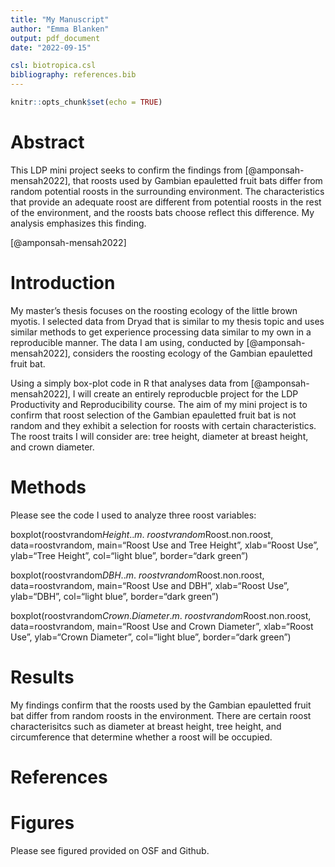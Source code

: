 ```yaml
---
title: "My Manuscript"
author: "Emma Blanken"
output: pdf_document
date: "2022-09-15"

csl: biotropica.csl
bibliography: references.bib
---
```


```r
knitr::opts_chunk$set(echo = TRUE)
```

# Abstract

This LDP mini project seeks to confirm the findings from [@amponsah-mensah2022], that roosts used by Gambian epauletted fruit bats differ from random potential roosts in the surrounding environment. The characteristics that provide an adequate roost are different from potential roosts in the rest of the environment, and the roosts bats choose reflect this difference. My analysis emphasizes this finding.

[@amponsah-mensah2022]

# Introduction

My master's thesis focuses on the roosting ecology of the little brown myotis. I selected data from Dryad that is similar to my thesis topic and uses similar methods to get experience processing data similar to my own in a reproducible manner. The data I am using, conducted by [@amponsah-mensah2022], considers the roosting ecology of the Gambian epauletted fruit bat. 

Using a simply box-plot code in R that analyses data from [@amponsah-mensah2022], I will create an entirely reproducble project for the LDP Productivity and Reproducibility course. The aim of my mini project is to confirm that roost selection of the Gambian epauletted fruit bat is not random and they exhibit a selection for roosts with certain characteristics. The roost traits I will consider are: tree height, diameter at breast height, and crown diameter.

# Methods

Please see the code I used to analyze three roost variables:

boxplot(roostvrandom$Height..m.~roostvrandom$Roost.non.roost, data=roostvrandom, main="Roost Use and Tree Height", xlab="Roost Use", ylab="Tree Height", col="light blue", border="dark green")

boxplot(roostvrandom$DBH..m.~roostvrandom$Roost.non.roost, data=roostvrandom, main="Roost Use and DBH", xlab="Roost Use", ylab="DBH", col="light blue", border="dark green")

boxplot(roostvrandom$Crown.Diameter.m.~roostvrandom$Roost.non.roost, data=roostvrandom, main="Roost Use and Crown Diameter", xlab="Roost Use", ylab="Crown Diameter", col="light blue", border="dark green")

# Results

My findings confirm that the roosts used by the Gambian epauletted fruit bat differ from random roosts in the environment. There are certain roost characterisitcs such as diameter at breast height, tree height, and circumference that determine whether a roost will be occupied.

# References

::: {#refs}
:::

# Figures
Please see figured provided on OSF and Github.

